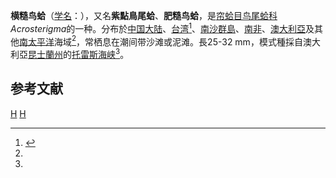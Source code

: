 {{Speciesbox
| genus = Acrosterigma
| species = transcendens
| authority = (Melvill & Standen, 1899)<ref>{{cite web |url=http://www.godac.jamstec.go.jp/bismal/e/JODC_J-DOSS/view/9035875 |title=Acrosterigma transcendens (Melvill & Standen, 1899) |accessdate=2015-03-03 |publisher=[[日本海洋數據中心|日本海洋データセット]] |language=en |year=2009 |archive-date=2018-09-29 |archive-url=https://web.archive.org/web/20180929153003/http://www.godac.jamstec.go.jp/bismal/e/JODC_J-DOSS/view/9035875 |dead-url=no }}</ref><ref name=WoRMS_345694>{{cite WoRMS |id=345694 |title=Acrosterigma transcendens (Melvill & Standen, 1899) |accessdate=2015-03-03 |date=2014-11-10 }}</ref><ref>{{cite journal |last1=Melvill |first1=J.C. |last2=Standen |first2=R. |year=1899 |title=Report on the marine Mollusca obtained during the first expedition of Prof. A. C. Haddon to the Torres Straits, in 1888–1889. |journal=Journal of the Linnean Society of London |volume=27 |pages=150–206, pls. 10–11. |doi=10.1111/j.1096-3642.1899.tb01423.x |language=en }}</ref>
| synonyms = 
* Cardium (trachycardium) transcendens Melvill & Standen, 1899;
* Cardium perstriatum Kuroda, 1928;
* Cardium transcendens Melvill & Standen, 1899; 
* Laevicardium pulcherrimum Sakurai & Habe, 1966; 
* Trachycardium transcendens (Melvill & Standen, 1899)<ref name=WoRMS_345694 /><ref>{{cite journal |last1=Cai |first1=Y.-Y. |last2=Liu |first2=G.-m. |year=2004 |title=Bivalvia (Mollusca) of Nansha Islands, China. |journal=Journal of Zhanjiang Ocean University |issue=24 |pages=1-8 }}</ref>
* Vasticardium transcendens (Melvill & Standen, 1899)
}}
'''横糙鸟蛤'''（[[学名|学名]]：{{lang|la|'''''Acrosterigma transcendens'''''}}），又名'''紫點鳥尾蛤'''、'''肥糙鸟蛤'''，是[[帘蛤目|帘蛤目]][[鸟尾蛤科|鸟尾蛤科]]''Acrosterigma''的一种。分布於[[中国大陆|中国大陆]]、[[台湾|台湾]]<ref>{{cite web|url=http://shell.sinica.edu.tw/chinese/shellbase_detail.php?science_no=2457|title=国际贝库：横糙鸟蛤|publisher=台湾贝类资料库|accessdate=2009-08-11|archive-date=2018-10-02|archive-url=https://web.archive.org/web/20181002204159/http://shell.sinica.edu.tw/chinese/shellbase_detail.php?science_no=2457|dead-url=no}}</ref>、[[南沙群島|南沙群島]]、[[南非|南非]]、[[澳大利亞|澳大利亞]]及其他[[南太平洋|南太平洋]]海域<ref name=WoRMS_345694 />，常栖息在潮间带沙滩或泥滩。長25-32 mm，模式種採自澳大利亞[[昆士蘭州|昆士蘭州]]的[[托雷斯海峡|托雷斯海峡]]<ref name=WoRMS_345694 />。

== 参考文献 ==
{{reflist}}
{{Taxonbar|from=Q13227838}}

[[Category:糙鸟蛤亚科|H]]
[[Category:1899年描述的动物|H]]